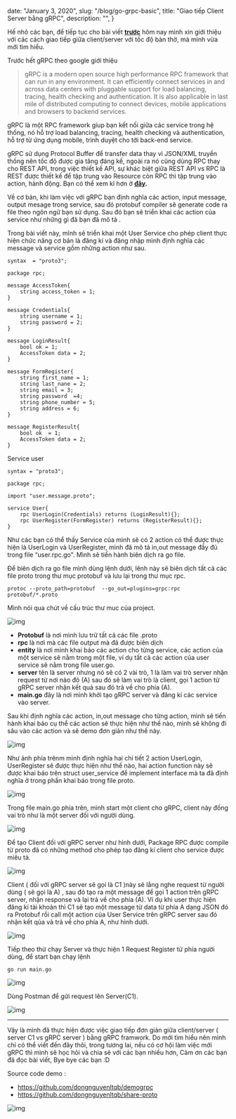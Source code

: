
  date: "January 3, 2020",
  slug: "/blog/go-grpc-basic",
  title: "Giao tiếp Client Server bằng gRPC",
  description: "",
}


Hế nhô các bạn, để tiếp tục cho bài viết [**trước**](https://medium.com/@nguynhung/đua-tốc-độ-với-protoco-buffer-b2c1fc4d7a5) hôm nay mình xin giới thiệu với các cách giao tiếp giữa client/server với tốc độ bàn thờ, mà mình vừa mới tìm hiểu.

Trước hết gRPC theo google giới thiệu

> gRPC is a modern open source high performance RPC framework that can run in any environment. It can efficiently connect services in and across data centers with pluggable support for load balancing, tracing, health checking and authentication. It is also applicable in last mile of distributed computing to connect devices, mobile applications and browsers to backend services.

gRPC là một RPC framework gíup bạn kết nối giữa các service trong hệ thống, nó hỗ trợ load balancing, tracing, health checking và authentication, hỗ trợ từ ứng dụng mobile, trình duyệt cho tới back-end service.

gRPC sử dụng Protocol Buffer để transfer data thay vì JSON/XML truyền thống nên tốc độ được gia tăng đáng kế, ngoài ra nó cũng dùng RPC thay cho REST API, trong việc thiết kế API, sự khác biệt giữa REST API vs RPC là REST được thiết kế để tập trung vào Resource còn RPC thì tập trung vào action, hành động. Bạn có thể xem kĩ hơn ở [**đây**](https://www.smashingmagazine.com/2016/09/understanding-rest-and-rpc-for-http-apis/)**.**

Về cơ bản, khi làm việc với gRPC bạn định nghĩa các action, input message, output mesage trong service, sau đó protobuf compiler sẽ generate code ra file theo ngôn ngữ bạn sử dụng. Sau đó bạn sẽ triển khai các action của service như những gì đã bạn đã mô tả .

Trong bài viết này, mĩnh sẽ triển khai một User Service cho phép client thực hiện chức năng cơ bản là đăng kí và đăng nhập mình định nghĩa các message và service gồm những action như sau.

```
syntax  = "proto3";

package rpc;

message AccessToken{
    string access_token = 1;
}

message Credentials{
    string username = 1;
    string password = 2;
}

message LoginResult{
    bool ok = 1;
    AccessToken data = 2;
}

message FormRegister{
    string first_name = 1;
    string last_nane = 2;
    string email = 3;
    string password  =4;
    string phone_number = 5;
    string address = 6;
}

message RegisterResult{
    bool ok  = 1;
    AccessToken data = 2;
}
```

Service user

```
syntax = "proto3";

package rpc;

import "user.message.proto";

service User{
    rpc UserLogin(Credentials) returns (LoginResult){};
    rpc UserRegister(FormRegister) returns (RegisterResult){};
}
```

Như các bạn có thể thấy Service của mình sẽ có 2 action có thể được thực hiện là UserLogin và UserRegister, mình đã mô tả in,out message đầy đủ trong file “user.rpc.go". Mình sẽ tiến hành biên dịch ra go file.

Để biên dịch ra go file mình dùng lệnh dưới, lênh này sẽ biên dịch tất cả các file proto trong thư mục protobuf và lưu lại trong thư mục rpc.

```
protoc --proto_path=protobuf  --go_out=plugins=grpc:rpc protobuf/*.proto
```

Mình nói qua chút về cấu trúc thư muc của project.

![img](https://miro.medium.com/max/1264/1*-s-uOXt4xVd3QSvo3KJZJA.png)

- **Protobuf** là nơi mình lưu trữ tất cả các file .proto
- **rpc** là nơi mà các file output mà đã được biên dịch
- **entity** là nơi mình khai báo các action cho từng service, các action của một service sẽ nằm trong một file, ví dụ tất cả các action của user service sẽ nằm trong file user.go.
- **server** tên là server nhưng nó sẽ có 2 vài trò, 1 là làm vai trò server nhận request từ nơi nào đó (A) sau đó sẽ làm vai trò là client, gọi 1 action từ gRPC server nhận kết quả sau đó trả về cho phía (A).
- **main.go** đây là nơi mình khởi tạo gRPC server và đăng kí các service vào server.

Sau khi định nghĩa các action, in,out message cho từng action, mình sẽ tiến hành khai báo cụ thể các action sẽ thực hiện như thế nào, mình sẽ không đi sâu vào các action và sẽ demo đơn giản như thế này.

![img](https://miro.medium.com/max/3340/1*xrulMVv7y6_Ojim119R0dA.png)

Như ảnh phía trênm mình định nghĩa hai chi tiết 2 action UserLogin, UserRegister sẽ được thực hiện như thế nào, hai action function này sẽ được khai báo trên struct user_service để implement interface mà ta đã định nghĩa ở trong phần khai báo trong file proto.

![img](https://miro.medium.com/max/2556/1*G6Lyhony3lyGz5jS4-U5fQ.png)

Trong file main.go phía trên, mình start một client cho gRPC, client này đống vai trò như là một server đối với người dùng.

![img](https://miro.medium.com/max/2448/1*m0sCcjwVV8nnPqVg3if8qQ.png)

Để tạo Client đối với gRPC server như hình dưới, Package RPC được compile từ proto đã có những method cho phép tạo đăng kí client cho service được miêu tả.

![img](https://miro.medium.com/max/2120/1*huVFdI5yVVkpjzwRgfAuKg.png)

Client ( đối với gRPC server sẽ gọi là C1 )này sẽ lắng nghe request từ người dùng ( sẽ gọi là A) , sau đó tạo ra một message để gọi 1 action trên gRPC server, nhận response và lại trả về cho phía (A). Ví dụ khi user thực hiện đăng kí tài khoản thì C1 sẽ tạo một message từ data từ phía A dạng JSON đó ra Protobuf rồi call một action của User Service trên gRPC server sau đó nhận kết qủa và trả về cho phía A, như hình dưới.

![img](https://miro.medium.com/max/2684/1*4AayqI2ky8fwTnceaF9FbQ.png)

Tiếp theo thử chạy Server và thực hiện 1 Request Register từ phía người dùng, để start bạn chạy lệnh

```
go run main.go
```

![img](https://miro.medium.com/max/3176/1*HDxUIYiHTDslImOl09Q6Jg.png)

Dùng Postman để gửi request lên Server(C1).

![img](https://miro.medium.com/max/4120/1*hBayc_fDFXMW9VrMXE88FA.png)

---

Vậy là mình đã thực hiện được việc giao tiếp đơn giản giữa client/server (
server C1 vs gRPC server ) bằng gRPC framwork. Do mới tìm hiểu nên mình chỉ có thể viết đến đây thôi, trong tương lai, nếu có cơ hội làm việc mới gRPC thì mình sẽ học hỏi và chia sẻ với các bạn nhiều hơn, Cảm ơn các bạn đã đọc bài viết, Bye bye các bạn :D

Source code demo :

- https://github.com/dongnguyenltqb/demogrpc
- https://github.com/dongnguyenltqb/share-proto

![img](https://miro.medium.com/max/756/0*z5K_LOtCRQWZwq14.png)
